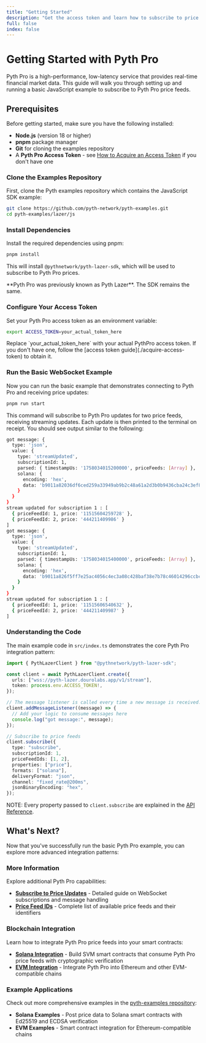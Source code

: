 ```yaml
---
title: "Getting Started"
description: "Get the access token and learn how to subscribe to price updates."
full: false
index: false
---
```


# Getting Started with Pyth Pro

Pyth Pro is a high-performance, low-latency service that provides real-time financial market data.
This guide will walk you through setting up and running a basic JavaScript example to subscribe to Pyth Pro price feeds.

## Prerequisites

Before getting started, make sure you have the following installed:

- **Node.js** (version 18 or higher)
- **pnpm** package manager
- **Git** for cloning the examples repository
- A **Pyth Pro Access Token** - see [How to Acquire an Access Token](./acquire-access-token) if you don't have one

<Steps>

### Clone the Examples Repository

First, clone the Pyth examples repository which contains the JavaScript SDK example:

```bash copy
git clone https://github.com/pyth-network/pyth-examples.git
cd pyth-examples/lazer/js
```

### Install Dependencies

Install the required dependencies using pnpm:

```bash copy
pnpm install
```

This will install `@pythnetwork/pyth-lazer-sdk`, which will be used to subscribe to Pyth Pro prices.

<Callout type="info">
  **Pyth Pro was previously known as Pyth Lazer**. The SDK remains the same.
</Callout>

### Configure Your Access Token

Set your Pyth Pro access token as an environment variable:

```bash copy
export ACCESS_TOKEN=your_actual_token_here
```

<Callout type="warning" emoji="⚠️">
  Replace `your_actual_token_here` with your actual PythPro access token. If you
  don't have one, follow the [access token guide](./acquire-access-token) to
  obtain it.
</Callout>

### Run the Basic WebSocket Example

Now you can run the basic example that demonstrates connecting to Pyth Pro and receiving price updates:

```bash copy
pnpm run start
```

This command will subscribe to Pyth Pro updates for two price feeds, receiving streaming updates.
Each update is then printed to the terminal on receipt.
You should see output similar to the following:

```bash
got message: {
  type: 'json',
  value: {
    type: 'streamUpdated',
    subscriptionId: 1,
    parsed: { timestampUs: '1758034015200000', priceFeeds: [Array] },
    solana: {
      encoding: 'hex',
      data: 'b9011a82036df6ced259a33949ab9b2c48a61a2d3b0b9436cba24c3ef8a600b72767927d14a459fcc3abce280b3f8194e16e8b32f9322ac0b84a9c0b792e19857962a60180efc1f480c5615af3fb673d42287e993da9fbc3506b6e41dfa32950820c2e6c2a0075d3c79300a3fa30ec3e060003020100000001009053802f790a00000200000001004234106d67000000'
    }
  }
}
stream updated for subscription 1 : [
  { priceFeedId: 1, price: '11515604259728' },
  { priceFeedId: 2, price: '444211409986' }
]
got message: {
  type: 'json',
  value: {
    type: 'streamUpdated',
    subscriptionId: 1,
    parsed: { timestampUs: '1758034015400000', priceFeeds: [Array] },
    solana: {
      encoding: 'hex',
      data: 'b9011a826f5ff7e25ac4056c4ec3a08c428baf38e7b78c46014296ccbcfd5395c38c9f7bc23865a048401c66788e791f0edc3a6701b0ea4a5399f50ec8b1795757854f0180efc1f480c5615af3fb673d42287e993da9fbc3506b6e41dfa32950820c2e6c2a0075d3c79340b0fd30ec3e060003020100000001005821a32f790a00000200000001004334106d67000000'
    }
  }
}
stream updated for subscription 1 : [
  { priceFeedId: 1, price: '11515606540632' },
  { priceFeedId: 2, price: '444211409987' }
]
```

### Understanding the Code

The main example code in `src/index.ts` demonstrates the core Pyth Pro integration pattern:

```typescript
import { PythLazerClient } from "@pythnetwork/pyth-lazer-sdk";

const client = await PythLazerClient.create({
  urls: ["wss://pyth-lazer.dourolabs.app/v1/stream"],
  token: process.env.ACCESS_TOKEN!,
});

// The message listener is called every time a new message is received.
client.addMessageListener((message) => {
  // Add your logic to consume messages here
  console.log("got message:", message);
});

// Subscribe to price feeds
client.subscribe({
  type: "subscribe",
  subscriptionId: 1,
  priceFeedIds: [1, 2],
  properties: ["price"],
  formats: ["solana"],
  deliveryFormat: "json",
  channel: "fixed_rate@200ms",
  jsonBinaryEncoding: "hex",
});
```

NOTE: Every property passed to `client.subscribe` are explained in the [API Reference](./websocket-api-reference).

</Steps>

## What's Next?

Now that you've successfully run the basic Pyth Pro example, you can explore more advanced integration patterns:

### More Information

Explore additional Pyth Pro capabilities:

- **[Subscribe to Price Updates](./subscribe-price-updates)** - Detailed guide on WebSocket subscriptions and message handling
- **[Price Feed IDs](./price-feed-ids)** - Complete list of available price feeds and their identifiers

### Blockchain Integration

Learn how to integrate Pyth Pro price feeds into your smart contracts:

- **[Solana Integration](./integrate-as-consumer/svm)** - Build SVM smart contracts that consume Pyth Pro price feeds with cryptographic verification
- **[EVM Integration](./integrate-as-consumer/evm)** - Integrate Pyth Pro into Ethereum and other EVM-compatible chains

### Example Applications

Check out more comprehensive examples in the [pyth-examples repository](https://github.com/pyth-network/pyth-examples/tree/main/lazer):

- **Solana Examples** - Post price data to Solana smart contracts with Ed25519 and ECDSA verification
- **EVM Examples** - Smart contract integration for Ethereum-compatible chains
